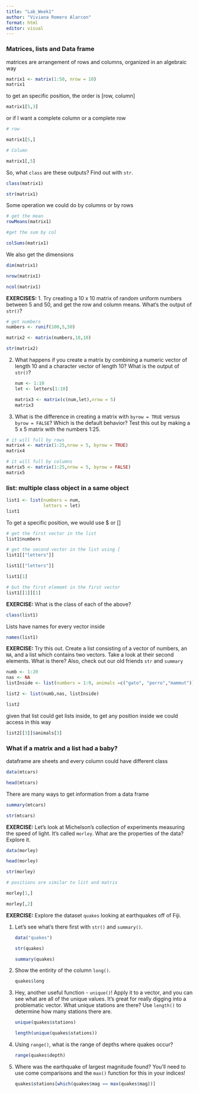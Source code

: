 ```yaml
---
title: "Lab_Week1"
author: "Viviana Romero Alarcon"
format: html
editor: visual
---
```


### Matrices, lists and Data frame

matrices are arrangement of rows and columns, organized in an algebraic way

```r
matrix1 <- matrix(1:50, nrow = 10)
matrix1

```

to get an specific position, the order is \[row, column\]

```r
matrix1[5,3]
```

or if I want a complete column or a complete row

```r
# row

matrix1[5,]

# Column

matrix1[,5]
```

So, what `class` are these outputs? Find out with `str`.

```r
class(matrix1)

str(matrix1)

```

Some operation we could do by columns or by rows

```r
# get the mean
rowMeans(matrix1)

#get the sum by col

colSums(matrix1)


```

We also get the dimensions

```r
dim(matrix1)

nrow(matrix1)

ncol(matrix1)

```

**EXERCISES:** 1. Try creating a 10 x 10 matrix of random uniform numbers between 5 and 50, and get the row and column means. What's the output of `str()`?

```r
# get numbers
numbers <- runif(100,5,50)

matrix2 <- matrix(numbers,10,10)

str(matrix2)


```

2.  What happens if you create a matrix by combining a numeric vector of length 10 and a character vector of length 10? What is the output of `str()`?

    ```r
    num <- 1:10
    let <- letters[1:10]

    matrix3 <- matrix(c(num,let),nrow = 5)
    matrix3
    ```

3.  What is the difference in creating a matrix with `byrow = TRUE` versus `byrow = FALSE`? Which is the default behavior? Test this out by making a 5 x 5 matrix with the numbers 1:25.

```r
# it will full by rows
matrix4 <- matrix(1:25,nrow = 5, byrow = TRUE)
matrix4

# it will full by columns
matrix5 <- matrix(1:25,nrow = 5, byrow = FALSE)
matrix5

```

### list: multiple class object in a same object

```r
list1 <- list(numbers = num,
              letters = let)
list1


```

To get a specific position, we would use \$ or \[\]

```r
# get the first vector in the list
list1$numbers

# get the second vector in the list using [
list1[["letters"]]

list1[["letters"]]

list1[1]

# but the first elememt in the first vector
list1[[1]][1]

```

**EXERCISE:** What is the class of each of the above?

```r
class(list1)

```

Lists have names for every vector inside

```r
names(list1)
```

**EXERCISE:** Try this out. Create a list consisting of a vector of numbers, an `NA`, and a list which contains two vectors. Take a look at their second elements. What is there? Also, check out our old friends `str` and `summary`

```r
numb <- 1:20
nas <- NA
listInside <- list(numbers = 1:9, animals =c("gato", "perro","mammut"))

list2 <- list(numb,nas, listInside)

list2
```

given that list could get lists inside, to get any position inside we could access in this way

```r
list2[[3]]$animals[3]
```

### **What if a matrix and a list had a baby?**

dataframe are sheets and every column could have different class

```r
data(mtcars)

head(mtcars)

```

There are many ways to get information from a data frame

```r
summary(mtcars)

str(mtcars)

```

**EXERCISE:** Let's look at Michelson's collection of experiments measuring the speed of light. It's called `morley`. What are the properties of the data? Explore it.

```r
data(morley)

head(morley)

str(morley)

# positions are similar to list and matrix

morley[1,]

morley[,2]

```

**EXERCISE:** Explore the dataset `quakes` looking at earthquakes off of Fiji.

1.  Let's see what's there first with `str()` and `summary()`.

    ```r
    data("quakes")

    str(quakes)

    summary(quakes)
    ```

2.  Show the entirity of the column `long()`.

    ```r
    quakes$long
    ```

3.  Hey, another useful function - `unique()`! Apply it to a vector, and you can see what are all of the unique values. It's great for really digging into a problematic vector. What unique stations are there? Use `length()` to determine how many stations there are.

    ```r
    unique(quakes$stations)

    length(unique(quakes$stations))
    ```

4.  Using `range()`, what is the range of depths where quakes occur?

    ```r
    range(quakes$depth)
    ```

5.  Where was the earthquake of largest magnitude found? You'll need to use come comparisons and the `max()` function for this in your indices!\

    ```r
    quakes$stations[which(quakes$mag == max(quakes$mag))]
    ```
